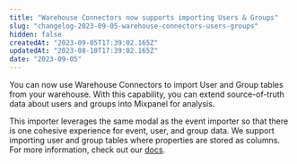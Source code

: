 ```yaml
---
title: "Warehouse Connectors now supports importing Users & Groups"
slug: "changelog-2023-09-05-warehouse-connectors-users-groups"
hidden: false
createdAt: "2023-09-05T17:39:02.165Z"
updatedAt: "2023-08-10T17:39:02.165Z"
date: "2023-09-05"
---
```


You can now use Warehouse Connectors to import User and Group tables from your warehouse. With this capability, you can extend source-of-truth data about users and groups into Mixpanel for analysis. 

This importer leverages the same modal as the event importer so that there is one cohesive experience for event, user, and group data. We support importing user and group tables where properties are stored as columns. For more information, check out our [docs](https://docs.mixpanel.com/docs/tracking/data-warehouse).
